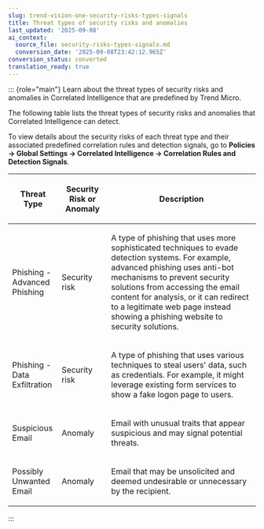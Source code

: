 ```yaml
---
slug: trend-vision-one-security-risks-types-signals
title: Threat types of security risks and anomalies
last_updated: '2025-09-08'
ai_context:
  source_file: security-risks-types-signals.md
  conversion_date: '2025-09-08T23:42:12.965Z'
conversion_status: converted
translation_ready: true
---
```


::: {role="main"}
Learn about the threat types of security risks and anomalies in Correlated Intelligence that are predefined by Trend Micro.

The following table lists the threat types of security risks and anomalies that Correlated Intelligence can detect.

To view details about the security risks of each threat type and their associated predefined correlation rules and detection signals, go to **Policies → Global Settings → Correlated Intelligence → Correlation Rules and Detection Signals**.

<table>
<colgroup>
<col style="width: 20%" />
<col style="width: 20%" />
<col style="width: 60%" />
</colgroup>
<thead>
<tr>
<th><p>Threat Type</p></th>
<th><p>Security Risk or Anomaly</p></th>
<th><p>Description</p></th>
</tr>
</thead>
<tbody>
<tr>
<td><p>Phishing - Advanced Phishing</p></td>
<td><p>Security risk</p></td>
<td><p>A type of phishing that uses more sophisticated techniques to evade detection systems. For example, advanced phishing uses anti-bot mechanisms to prevent security solutions from accessing the email content for analysis, or it can redirect to a legitimate web page instead showing a phishing website to security solutions.</p></td>
</tr>
<tr>
<td><p>Phishing - Data Exfiltration</p></td>
<td><p>Security risk</p></td>
<td><p>A type of phishing that uses various techniques to steal users' data, such as credentials. For example, it might leverage existing form services to show a fake logon page to users.</p></td>
</tr>
<tr>
<td><p>Suspicious Email</p></td>
<td><p>Anomaly</p></td>
<td><p>Email with unusual traits that appear suspicious and may signal potential threats.</p></td>
</tr>
<tr>
<td><p>Possibly Unwanted Email</p></td>
<td><p>Anomaly</p></td>
<td><p>Email that may be unsolicited and deemed undesirable or unnecessary by the recipient.</p></td>
</tr>
</tbody>
</table>
:::
